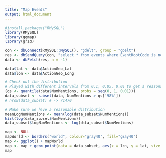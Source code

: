 ```yaml
---
title: "Map Events"
output: html_document
---
```


```r
#install.packages("RMySQL")
library(RMySQL)
library(ggmap)
library(grid)

con <- dbConnect(RMySQL::MySQL(), "gdelt", group = "gdelt")
res <- dbSendQuery(con, "select * from events where EventRootCode is not NULL")
data <- dbFetch(res, n = -1)

data$lat <- data$ActionGeo_Lat
data$lon <- data$ActionGeo_Long

# Check out the distribution
# Played with different intervals from 0.1, 0.05, 0.01 to get a reasonable subset
(qs <- quantile(data$NumMentions, probs = seq(0, 1, 0.01)))
data_subset <- subset(data, NumMentions > qs['98%'])
# nrow(data_subset) # -> 71470

# Make sure we have a reasonable distribution
meanLogNumMentions <- mean(log(data_subset$NumMentions))
hist(log(data_subset$NumMentions))
data_subset$logNumMentions <- log(data_subset$NumMentions)

map <- NULL
mapWorld <- borders("world", colour="gray40", fill="gray40")
map <- ggplot() + mapWorld
map <- map + geom_point(data = data_subset, aes(x = lon, y = lat, size = logNumMentions))
map
```
